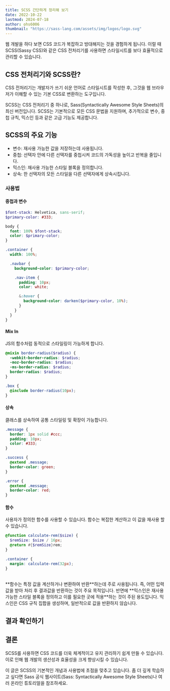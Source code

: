 ```yaml
---
title: SCSS 간단하게 정리해 보기
date: 2022-10-22
lastmod: 2024-07-18
author: ohs6006
thumbnail: "https://sass-lang.com/assets/img/logos/logo.svg"
---
```


웹 개발을 하다 보면 CSS 코드가 복잡하고 방대해지는 것을 경험하게 됩니다. 이럴 때 SCSS(Sassy CSS)와 같은 CSS 전처리기를 사용하면 스타일시트를 보다 효율적으로 관리할 수 있습니다.

## CSS 전처리기와 SCSS란?

CSS 전처리기는 개발자가 쓰기 쉬운 언어로 스타일시트를 작성한 후, 그것을 웹 브라우저가 이해할 수 있는 기본 CSS로 변환하는 도구입니다.

SCSS는 CSS 전처리기 중 하나로, Sass(Syntactically Awesome Style Sheets)의 최신 버전입니다. SCSS는 기본적으로 모든 CSS 문법을 지원하며, 추가적으로 변수, 중첩 규칙, 믹스인 등과 같은 고급 기능도 제공합니다.

## SCSS의 주요 기능

- 변수: 재사용 가능한 값을 저장하는데 사용됩니다.
- 중첩: 선택자 안에 다른 선택자를 중첩시켜 코드의 가독성을 높이고 반복을 줄입니다.
- 믹스인: 재사용 가능한 스타일 블록을 정의합니다.
- 상속: 한 선택자의 모든 스타일을 다른 선택자에게 상속시킵니다.

### 사용법

#### 중첩과 변수

```scss
$font-stack: Helvetica, sans-serif;
$primary-color: #333;

body {
  font: 100% $font-stack;
  color: $primary-color;
}

.container {
  width: 100%;

  .navbar {
    background-color: $primary-color;

    .nav-item {
      padding: 10px;
      color: white;

      &:hover {
        background-color: darken($primary-color, 10%);
      }
    }
  }
}
```

#### Mix In

JS의 함수처럼 동적으로 스타일링이 가능하게 합니다.

```scss
@mixin border-radius($radius) {
  -webkit-border-radius: $radius;
  -moz-border-radius: $radius;
  -ms-border-radius: $radius;
  border-radius: $radius;
}

.box {
  @include border-radius(10px);
}
```

#### 상속

클래스를 상속하여 공통 스타일링 및 확장이 가능합니다.

```scss
.message {
  border: 1px solid #ccc;
  padding: 10px;
  color: #333;
}

.success {
  @extend .message;
  border-color: green;
}

.error {
  @extend .message;
  border-color: red;
}
```

#### 함수

사용자가 정의한 함수를 사용할 수 있습니다. 함수는 복잡한 계산하고 이 값을 재사용 할 수 있습니다.

```scss
@function calculate-rem($size) {
  $remSize: $size / 16px;
  @return #{$remSize}rem;
}

.container {
  margin: calculate-rem(32px);
}
```

<Callout type="info" title=" ⭐ 그러면 함수랑 다른점이 뭔가요?">

  <br />
  **함수는 특정 값을 계산하거나 변환하여 반환**하는데 주로 사용됩니다. 즉, 어떤
  입력값을 받아 처리 후 결과값을 반환하는 것이 주요 목적입니다. 반면에
  **믹스인은 재사용 가능한 스타일 블록을 정의하고 이를 필요한 곳에 적용**하는
  것이 주된 용도입니다. 믹스인은 CSS 규칙 집합을 생성하며, 일반적으로 값을
  반환하지 않습니다.
</Callout>

## 결과 확인하기

<CodePen title="SCSS 기본 사용하기" hash="oNmxjGW" user="osh6006" />

## 결론

SCSS를 사용하면 CSS 코드를 더욱 체계적이고 유지 관리하기 쉽게 만들 수 있습니다. 이로 인해 웹 개발의 생산성과 효율성을 크게 향상시킬 수 있습니다.

이 글은 SCSS의 기본적인 개념과 사용법에 초점을 맞추고 있습니다. 좀 더 깊게 학습하고 싶다면 Sass 공식 웹사이트(Sass: Syntactically Awesome Style Sheets)나 여러 온라인 튜토리얼을 참조하세요.
